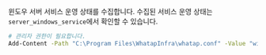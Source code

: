 윈도우 서버 서비스 운영 상태를 수집합니다. 수집된 서비스 운영 상태는 <Cmdname sid="category" className="uitext" /> `server_windows_service`에서 확인할 수 있습니다.

```bash title='Windows Powershell'
# 관리자 권한이 필요합니다.
Add-Content -Path "C:\Program Files\WhatapInfra\whatap.conf" -Value "winservice.enabled=true"
```